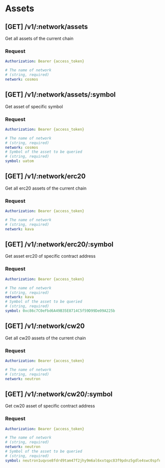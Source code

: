 
# Assets

## **[GET]** /v1/:network/assets

Get all assets of the current chain

### Request

```yaml filename="Headers"
Authorization: Bearer {access_token}
```

```yaml filename="Parameters"
# The name of network
# (string, required)
network: cosmos
```

<TryAPI
  method="GET"
  host="https://apis.mintscan.io"
  url="/v1/:network/assets"
  useBearerAuthorization
/>

## **[GET]** /v1/:network/assets/:symbol

Get asset of specific symbol

### Request

```yaml filename="Headers"
Authorization: Bearer {access_token}
```

```yaml filename="Parameters"
# The name of network
# (string, required)
network: cosmos
# Symbol of the asset to be queried
# (string, required)
symbol: uatom
```

<TryAPI
  method="GET"
  host="https://apis.mintscan.io"
  url="/v1/:network/assets/:symbol"
  useBearerAuthorization
/>

## **[GET]** /v1/:network/erc20

Get all erc20 assets of the current chain

### Request

```yaml filename="Headers"
Authorization: Bearer {access_token}
```

```yaml filename="Parameters"
# The name of network
# (string, required)
network: kava
```

<TryAPI
  method="GET"
  host="https://apis.mintscan.io"
  url="/v1/:network/erc20"
  useBearerAuthorization
/>

## **[GET]** /v1/:network/erc20/:symbol

Get asset erc20 of specific contract address

### Request

```yaml filename="Headers"
Authorization: Bearer {access_token}
```

```yaml filename="Parameters"
# The name of network
# (string, required)
network: kava
# Symbol of the asset to be queried
# (string, required)
symbol: 0xc86c7C0eFbd6A49B35E8714C5f59D99De09A225b
```

<TryAPI
  method="GET"
  host="https://apis.mintscan.io"
  url="/v1/:network/erc20/:symbol"
  useBearerAuthorization
/>

## **[GET]** /v1/:network/cw20

Get all cw20 assets of the current chain

### Request

```yaml filename="Headers"
Authorization: Bearer {access_token}
```

```yaml filename="Parameters"
# The name of network
# (string, required)
network: neutron
```

<TryAPI
  method="GET"
  host="https://apis.mintscan.io"
  url="/v1/:network/cw20"
  useBearerAuthorization
/>

## **[GET]** /v1/:network/cw20/:symbol

Get cw20 asset of specific contract address

### Request

```yaml filename="Headers"
Authorization: Bearer {access_token}
```

```yaml filename="Parameters"
# The name of network
# (string, required)
network: neutron
# Symbol of the asset to be queried
# (string, required)
symbol: neutron1uqvse8fdrd9tam47f2jhy9m6al6xxtqpc83f9pdnz5gdle4swc0spfnctv
```

<TryAPI
  method="GET"
  host="https://apis.mintscan.io"
  url="/v1/:network/cw20/:symbol"
  useBearerAuthorization
/>
